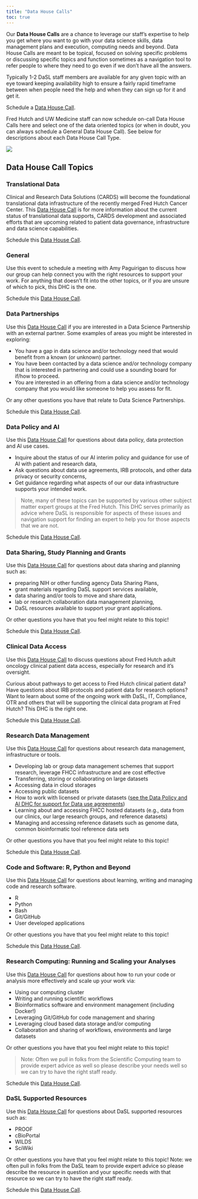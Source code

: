 ```yaml
---
title: "Data House Calls"
toc: true
---
```


Our **Data House Calls** are a chance to leverage our staff's expertise to help you get where you want to go with your data science skills, data management plans and execution, computing needs and beyond. Data House Calls are meant to be topical, focused on solving specific problems or discussing specific topics and function sometimes as a navigation tool to refer people to where they need to go even if we don’t have all the answers.  

Typically 1-2 DaSL staff members are available for any given topic with an eye toward keeping availability high to ensure a fairly rapid timeframe between when people need the help and when they can sign up for it and get it.

:::: {layout="[ 70, 30 ]"}
::: {#first-column}


::: {.callout-tip appearance="simple"}
Schedule a [Data House Call](https://calendly.com/data-house-calls).  
:::
Fred Hutch and UW Medicine staff can now schedule on-call Data House Calls here and select one of the data oriented topics (or when in doubt, you can always schedule a General Data House Call). See below for descriptions about each Data House Call Type.  
:::


::: {#second-column}


![](../img/DaSLHouseCalls-lucy.png)

:::
::::


## Data House Call Topics

### Translational Data

Clinical and Research Data Solutions (CARDS) will become the foundational translational data infrastructure of the recently merged Fred Hutch Cancer Center. This [Data House Call](https://calendly.com/data-house-calls/cards) is for more information about the current status of translational data supports, CARDS development and associated efforts that are upcoming related to patient data governance, infrastructure and data science capabilities. 

::: {.callout-tip appearance="simple"}
Schedule this [Data House Call](https://calendly.com/data-house-calls/cards).  
:::

### General
Use this event to schedule a meeting with Amy Paguirigan to discuss how our group can help connect you with the right resources to support your work. For anything that doesn't fit into the other topics, or if you are unsure of which to pick, this DHC is the one.

::: {.callout-tip appearance="simple"}
Schedule this [Data House Call](https://calendly.com/data-house-calls/misc).  
:::
### Data Partnerships

Use this [Data House Call](https://calendly.com/data-house-calls/partnerships) if you are interested in a Data Science Partnership with an external partner. Some examples of areas you might be interested in exploring:

- You have a gap in data science and/or technology need that would benefit from a known (or unknown) partner.
- You have been contacted by a data science and/or technology company that is interested in partnering and could use a sounding board for if/how to proceed.
- You are interested in an offering from a data science and/or technology company that you would like someone to help you assess for fit.

Or any other questions you have that relate to Data Science Partnerships.



::: {.callout-tip appearance="simple"}
Schedule this [Data House Call](https://calendly.com/data-house-calls/partnerships).  
:::
### Data Policy and AI

Use this [Data House Call](https://calendly.com/data-house-calls/data-policy) for questions about data policy, data protection and AI use cases.

- Inquire about the status of our AI interim policy and guidance for use of AI with patient and research data,
- Ask questions about data use agreements, IRB protocols, and other data privacy or security concerns,
- Get guidance regarding what aspects of our our data infrastructure supports your intended work.


>Note, many of these topics can be supported by various other subject matter expert groups at the Fred Hutch. This DHC serves primarily as advice where DaSL is responsible for aspects of these issues and navigation support for finding an expert to help you for those aspects that we are not.


::: {.callout-tip appearance="simple"}
Schedule this [Data House Call](https://calendly.com/data-house-calls/data-policy).  
:::
### Data Sharing, Study Planning and Grants


Use this [Data House Call](https://calendly.com/data-house-calls/sharing) for questions about data sharing and planning such as:

- preparing NIH or other funding agency Data Sharing Plans,
- grant materials regarding DaSL support services available,
- data sharing and/or tools to move and share data,
- lab or research collaboration data management planning,
- DaSL resources available to support your grant applications.

Or other questions you have that you feel might relate to this topic!


::: {.callout-tip appearance="simple"}
Schedule this [Data House Call](https://calendly.com/data-house-calls/sharing).  
:::
### Clinical Data Access

Use this [Data House Call](https://calendly.com/data-house-calls/clinical-data) to discuss questions about Fred Hutch adult oncology clinical patient data access, especially for research and it's oversight.

Curious about pathways to get access to Fred Hutch clinical patient data?  Have questions about IRB protocols and patient data for research options? Want to learn about some of the ongoing work with DaSL, IT, Compliance, OTR and others that will be supporting the clinical data program at Fred Hutch? This DHC is the right one. 

::: {.callout-tip appearance="simple"}
Schedule this [Data House Call](https://calendly.com/data-house-calls/clinical-data).  
:::
### Research Data Management


Use this [Data House Call](https://calendly.com/data-house-calls/management) for questions about research data management, infrastructure or tools.


- Developing lab or group data management schemes that support research, leverage FHCC infrastructure and are cost effective
- Transferring, storing or collaborating on large datasets
- Accessing data in cloud storages
- Accessing public datasets
- How to work with licensed or private datasets ([see the Data Policy and AI DHC for support for Data use agreements](programs/dhc.qmd#data-policy-and-ai))
- Learning about and accessing FHCC hosted datasets (e.g., data from our clinics, our large research groups, and reference datasets)
- Managing and accessing reference datasets such as genome data, common bioinformatic tool reference data sets

Or other questions you have that you feel might relate to this topic!



::: {.callout-tip appearance="simple"}
Schedule this [Data House Call](https://calendly.com/data-house-calls/management).  
:::
### Code and Software: R, Python and Beyond
Use this [Data House Call](https://calendly.com/data-house-calls/code) for questions about learning, writing and managing code and research software.

- R
- Python
- Bash
- Git/GitHub
- User developed applications

Or other questions you have that you feel might relate to this topic!

::: {.callout-tip appearance="simple"}
Schedule this [Data House Call](https://calendly.com/data-house-calls/code).  
:::
### Research Computing: Running and Scaling your Analyses

Use this [Data House Call](https://calendly.com/data-house-calls/computing) for questions about how to run your code or analysis more effectively and scale up your work via:

- Using our computing cluster
- Writing and running scientific workflows
- Bioinformatics software and environment management (including Docker!)
- Leveraging Git/GitHub for code management and sharing
- Leveraging cloud based data storage and/or computing
- Collaboration and sharing of workflows, environments and large datasets

Or other questions you have that you feel might relate to this topic!  

>Note: Often we pull in folks from the Scientific Computing team to provide expert advice as well so please describe your needs well so we can try to have the right staff ready.



::: {.callout-tip appearance="simple"}
Schedule this [Data House Call](https://calendly.com/data-house-calls/computing).  
:::


### DaSL Supported Resources

Use this [Data House Call](https://calendly.com/data-house-calls/resources) for questions about DaSL supported resources such as:

- PROOF
- cBioPortal
- WILDS
- SciWiki

Or other questions you have that you feel might relate to this topic! Note: we often pull in folks from the DaSL team to provide expert advice so please describe the resource in question and your specific needs with that resource so we can try to have the right staff ready.

::: {.callout-tip appearance="simple"}
Schedule this [Data House Call](https://calendly.com/data-house-calls/resources).  
:::


